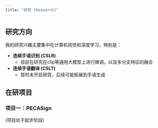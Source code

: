 ```yaml
---
title: "研究 (Research)"
---
```


::: {.page-wrapper}

## 研究方向

我的研究兴趣主要集中在计算机视觉和深度学习，特别是：

* **连续手语识别 (CSLR)**
    * 目前在研究在clip等通用大模型上进行微调，以及多分支特征的融合

* **连续手语翻译 (CSLT)**
    * 暂时未开启研究，后续可能拓展到手语生成

## 在研项目

### 项目一：PECASign
(项目处于起步阶段)

:::